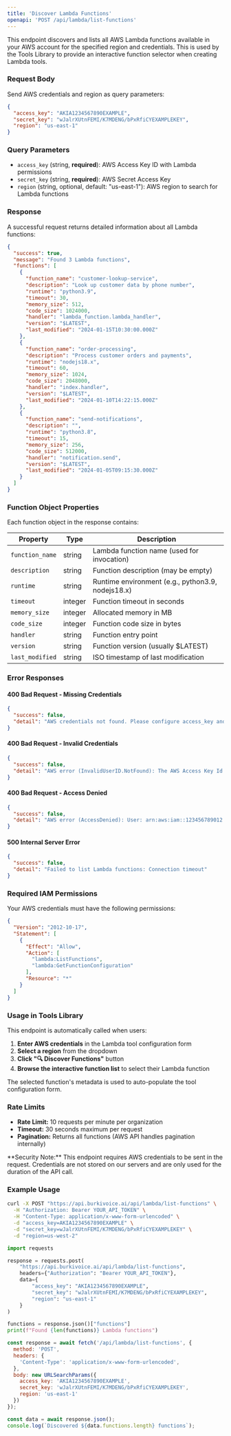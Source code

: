 ```yaml
---
title: 'Discover Lambda Functions'
openapi: 'POST /api/lambda/list-functions'
---
```


This endpoint discovers and lists all AWS Lambda functions available in your AWS account for the specified region and credentials. This is used by the Tools Library to provide an interactive function selector when creating Lambda tools.

### Request Body

Send AWS credentials and region as query parameters:

```json Example Request
{
  "access_key": "AKIA1234567890EXAMPLE",
  "secret_key": "wJalrXUtnFEMI/K7MDENG/bPxRfiCYEXAMPLEKEY",
  "region": "us-east-1"
}
```

### Query Parameters

- `access_key` (string, **required**): AWS Access Key ID with Lambda permissions
- `secret_key` (string, **required**): AWS Secret Access Key  
- `region` (string, optional, default: "us-east-1"): AWS region to search for Lambda functions

### Response

A successful request returns detailed information about all Lambda functions:

```json Response
{
  "success": true,
  "message": "Found 3 Lambda functions",
  "functions": [
    {
      "function_name": "customer-lookup-service",
      "description": "Look up customer data by phone number",
      "runtime": "python3.9",
      "timeout": 30,
      "memory_size": 512,
      "code_size": 1024000,
      "handler": "lambda_function.lambda_handler",
      "version": "$LATEST",
      "last_modified": "2024-01-15T10:30:00.000Z"
    },
    {
      "function_name": "order-processing",
      "description": "Process customer orders and payments", 
      "runtime": "nodejs18.x",
      "timeout": 60,
      "memory_size": 1024,
      "code_size": 2048000,
      "handler": "index.handler",
      "version": "$LATEST",
      "last_modified": "2024-01-10T14:22:15.000Z"
    },
    {
      "function_name": "send-notifications",
      "description": "",
      "runtime": "python3.8", 
      "timeout": 15,
      "memory_size": 256,
      "code_size": 512000,
      "handler": "notification.send",
      "version": "$LATEST",
      "last_modified": "2024-01-05T09:15:30.000Z"
    }
  ]
}
```

### Function Object Properties

Each function object in the response contains:

| Property | Type | Description |
|----------|------|-------------|
| `function_name` | string | Lambda function name (used for invocation) |
| `description` | string | Function description (may be empty) |
| `runtime` | string | Runtime environment (e.g., python3.9, nodejs18.x) |
| `timeout` | integer | Function timeout in seconds |
| `memory_size` | integer | Allocated memory in MB |
| `code_size` | integer | Function code size in bytes |
| `handler` | string | Function entry point |
| `version` | string | Function version (usually $LATEST) |
| `last_modified` | string | ISO timestamp of last modification |

### Error Responses

#### 400 Bad Request - Missing Credentials
```json
{
  "success": false,
  "detail": "AWS credentials not found. Please configure access_key and secret_key."
}
```

#### 400 Bad Request - Invalid Credentials
```json
{
  "success": false,
  "detail": "AWS error (InvalidUserID.NotFound): The AWS Access Key Id you provided does not exist in our records."
}
```

#### 400 Bad Request - Access Denied
```json
{
  "success": false,
  "detail": "AWS error (AccessDenied): User: arn:aws:iam::123456789012:user/example is not authorized to perform: lambda:ListFunctions"
}
```

#### 500 Internal Server Error
```json
{
  "success": false,
  "detail": "Failed to list Lambda functions: Connection timeout"
}
```

### Required IAM Permissions

Your AWS credentials must have the following permissions:

```json IAM Policy
{
  "Version": "2012-10-17",
  "Statement": [
    {
      "Effect": "Allow",
      "Action": [
        "lambda:ListFunctions",
        "lambda:GetFunctionConfiguration"
      ],
      "Resource": "*"
    }
  ]
}
```

### Usage in Tools Library

This endpoint is automatically called when users:

1. **Enter AWS credentials** in the Lambda tool configuration form
2. **Select a region** from the dropdown
3. **Click "🔍 Discover Functions"** button
4. **Browse the interactive function list** to select their Lambda function

The selected function's metadata is used to auto-populate the tool configuration form.

### Rate Limits

- **Rate Limit:** 10 requests per minute per organization
- **Timeout:** 30 seconds maximum per request
- **Pagination:** Returns all functions (AWS API handles pagination internally)

<Callout type="warning">
**Security Note:** This endpoint requires AWS credentials to be sent in the request. Credentials are not stored on our servers and are only used for the duration of the API call.
</Callout>

### Example Usage

```bash cURL Example
curl -X POST "https://api.burkivoice.ai/api/lambda/list-functions" \
  -H "Authorization: Bearer YOUR_API_TOKEN" \
  -H "Content-Type: application/x-www-form-urlencoded" \
  -d "access_key=AKIA1234567890EXAMPLE" \
  -d "secret_key=wJalrXUtnFEMI/K7MDENG/bPxRfiCYEXAMPLEKEY" \
  -d "region=us-west-2"
```

```python Python Example
import requests

response = requests.post(
    "https://api.burkivoice.ai/api/lambda/list-functions",
    headers={"Authorization": "Bearer YOUR_API_TOKEN"},
    data={
        "access_key": "AKIA1234567890EXAMPLE",
        "secret_key": "wJalrXUtnFEMI/K7MDENG/bPxRfiCYEXAMPLEKEY", 
        "region": "us-east-1"
    }
)

functions = response.json()["functions"]
print(f"Found {len(functions)} Lambda functions")
```

```javascript JavaScript Example
const response = await fetch('/api/lambda/list-functions', {
  method: 'POST',
  headers: {
    'Content-Type': 'application/x-www-form-urlencoded',
  },
  body: new URLSearchParams({
    access_key: 'AKIA1234567890EXAMPLE',
    secret_key: 'wJalrXUtnFEMI/K7MDENG/bPxRfiCYEXAMPLEKEY',
    region: 'us-east-1'
  })
});

const data = await response.json();
console.log(`Discovered ${data.functions.length} functions`);
```
